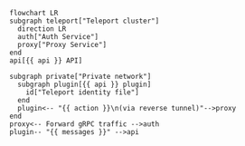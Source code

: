 ```mermaid
flowchart LR
subgraph teleport["Teleport cluster"]
  direction LR
  auth["Auth Service"]
  proxy["Proxy Service"]
end
api[{{ api }} API]

subgraph private["Private network"]
  subgraph plugin[{{ api }} plugin]
    id["Teleport identity file"]
  end 
  plugin<-- "{{ action }}\n(via reverse tunnel)"-->proxy
end 
proxy<-- Forward gRPC traffic -->auth
plugin-- "{{ messages }}" -->api
```

